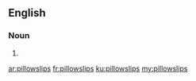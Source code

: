 ==English==

===Noun===
{{head|en|noun plural form}}

# {{plural of|pillowslip|lang=en}}

[[ar:pillowslips]]
[[fr:pillowslips]]
[[ku:pillowslips]]
[[my:pillowslips]]